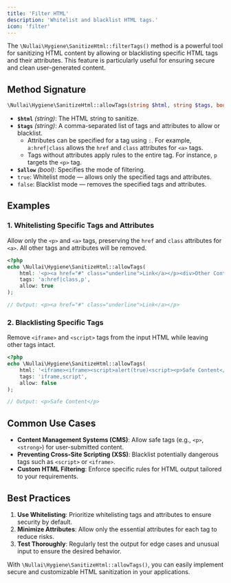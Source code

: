 ```yaml
---
title: 'Filter HTML'
description: 'Whitelist and blacklist HTML tags.'
icon: 'filter'
---
```


The `\Nullai\Hygiene\SanitizeHtml::filterTags()` method is a powerful tool for sanitizing HTML content by allowing or blacklisting specific HTML tags and their attributes. This feature is particularly useful for ensuring secure and clean user-generated content.

## Method Signature

```php
\Nullai\Hygiene\SanitizeHtml::allowTags(string $html, string $tags, bool $allow): string
```

- **`$html`** *(string)*: The HTML string to sanitize.
- **`$tags`** *(string)*: A comma-separated list of tags and attributes to allow or blacklist.
  - Attributes can be specified for a tag using `:`. For example, `a:href|class` allows the `href` and `class` attributes for `<a>` tags.
  - Tags without attributes apply rules to the entire tag. For instance, `p` targets the `<p>` tag.
- **`$allow`** *(bool)*: Specifies the mode of filtering.
- `true`: Whitelist mode — allows only the specified tags and attributes.
- `false`: Blacklist mode — removes the specified tags and attributes.

## Examples

### 1. Whitelisting Specific Tags and Attributes

Allow only the `<p>` and `<a>` tags, preserving the `href` and `class` attributes for `<a>`. All other tags and attributes will be removed.

```php
<?php
echo \Nullai\Hygiene\SanitizeHtml::allowTags(
    html: '<p><a href="#" class="underline">Link</a></p><div>Other Content</div>',
    tags: 'a:href|class,p',
    allow: true
);

// Output: <p><a href="#" class="underline">Link</a></p>
```

### 2. Blacklisting Specific Tags

Remove `<iframe>` and `<script>` tags from the input HTML while leaving other tags intact.

```php
<?php
echo \Nullai\Hygiene\SanitizeHtml::allowTags(
    html: '<iframe><iframe><script>alert(true)<script><p>Safe Content</p>',
    tags: 'iframe,script',
    allow: false
);

// Output: <p>Safe Content</p>
```

## Common Use Cases

- **Content Management Systems (CMS)**: Allow safe tags (e.g., `<p>`, `<strong>`) for user-submitted content.
- **Preventing Cross-Site Scripting (XSS)**: Blacklist potentially dangerous tags such as `<script>` or `<iframe>`.
- **Custom HTML Filtering**: Enforce specific rules for HTML output tailored to your requirements.

## Best Practices

1. **Use Whitelisting**: Prioritize whitelisting tags and attributes to ensure security by default.
2. **Minimize Attributes**: Allow only the essential attributes for each tag to reduce risks.
3. **Test Thoroughly**: Regularly test the output for edge cases and unusual input to ensure the desired behavior.

With `\Nullai\Hygiene\SanitizeHtml::allowTags()`, you can easily implement secure and customizable HTML sanitization in your applications.
